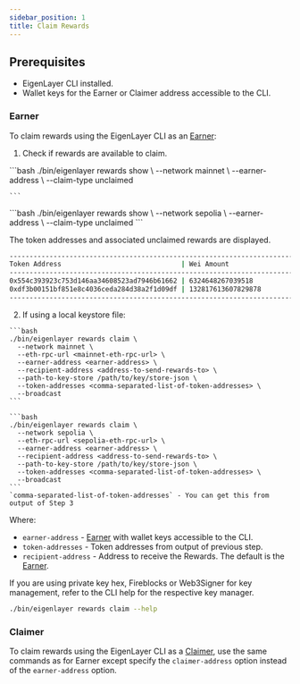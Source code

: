 ```yaml
---
sidebar_position: 1
title: Claim Rewards
---
```



## Prerequisites
* EigenLayer CLI installed.
* Wallet keys for the Earner or Claimer address accessible to the CLI.

### Earner

To claim rewards using the EigenLayer CLI as an [Earner](../../../eigenlayer/concepts/rewards/earners-claimers-recipients.md):

1. Check if rewards are available to claim.

<Tabs groupId="network">
  <TabItem value="mainnet" label="Mainnet">
    ```bash
    ./bin/eigenlayer rewards show \
      --network mainnet \
      --earner-address <earner-address> \
      --claim-type unclaimed

    ```

  </TabItem>
  <TabItem value="sepolia" label="Sepolia">
    ```bash
    ./bin/eigenlayer rewards show \
      --network sepolia \
      --earner-address <earner-address> \
      --claim-type unclaimed
    ```
  </TabItem>
</Tabs>

The token addresses and associated unclaimed rewards are displayed.

```bash
---------------------------------------------------------------------------------------
Token Address                              | Wei Amount
---------------------------------------------------------------------------------------
0x554c393923c753d146aa34608523ad7946b61662 | 6324648267039518
0xdf3b00151bf851e8c4036ceda284d38a2f1d09df | 132817613607829878
---------------------------------------------------------------------------------------
```

2. If using a local keystore file:

<Tabs groupId="network">
  <TabItem value="mainnet" label="Mainnet">

    ```bash
    ./bin/eigenlayer rewards claim \
      --network mainnet \
      --eth-rpc-url <mainnet-eth-rpc-url> \
      --earner-address <earner-address> \
      --recipient-address <address-to-send-rewards-to> \
      --path-to-key-store /path/to/key/store-json \
      --token-addresses <comma-separated-list-of-token-addresses> \
      --broadcast
    ```

  </TabItem>
  <TabItem value="sepolia" label="Sepolia">

    ```bash
    ./bin/eigenlayer rewards claim \
      --network sepolia \
      --eth-rpc-url <sepolia-eth-rpc-url> \
      --earner-address <earner-address> \
      --recipient-address <address-to-send-rewards-to> \
      --path-to-key-store /path/to/key/store-json \
      --token-addresses <comma-separated-list-of-token-addresses> \
      --broadcast
    ```
    `comma-separated-list-of-token-addresses` - You can get this from output of Step 3
  </TabItem>
</Tabs>

Where: 
* `earner-address` - [Earner](../../../eigenlayer/concepts/rewards/earners-claimers-recipients.md) with wallet keys accessible to the CLI. 
* `token-addresses` - Token addresses from output of previous step. 
* `recipient-address` - Address to receive the Rewards. The default is the [Earner](../../../eigenlayer/concepts/rewards/earners-claimers-recipients.md).

If you are using private key hex, Fireblocks or Web3Signer for key management, refer to the CLI help for the respective key manager.

```bash
./bin/eigenlayer rewards claim --help
```

### Claimer

To claim rewards using the EigenLayer CLI as a [Claimer](../../../eigenlayer/concepts/rewards/earners-claimers-recipients.md),
use the same commands as for Earner except specify the `claimer-address` option instead of the `earner-address` option.